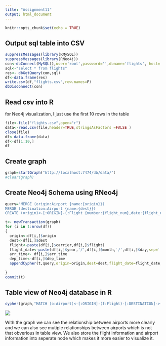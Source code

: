 ---
title: "Assignment11"
output: html_document
---

```{r setup, include=FALSE}
knitr::opts_chunk$set(echo = TRUE)
```



## Output sql table into CSV
```{r,warning=FALSE}
suppressMessages(library(RMySQL))
suppressMessages(library(RNeo4j))
con<-dbConnect(MySQL(),user='root',password='',dbname='flights', host='localhost')
sql<-"select * from flights"
res<- dbGetQuery(con,sql)
df<-data.frame(res)
write.csv(df,"flights.csv",row.names=F)
dbDisconnect(con)
```

## Read csv into R

for Neo4j visualization, I just use the first 10 rows in the table 
```{R}
file<-file("flights.csv",open="r")
data<-read.csv(file,header=TRUE,stringsAsFactors =FALSE )
close(file)
df<-data.frame(data)
df<-df[1:10,]
df

```
## Create graph
```{r}
graph=startGraph("http://localhost:7474/db/data/")
#clear(graph)
```

## Create Neo4j Schema using RNeo4j
```{r}
query="MERGE (origin:Airport {name:{origin}})
MERGE (destination:Airport {name:{dest}})
CREATE (origin)<-[:ORIGIN]-(:Flight {number:{flight_num},date:{flight_date},arrival:{arr_time},depart:{dep_time}})-[:DESTINATION]->(destination)"

t<- newTransaction(graph)
for (i in 1:nrow(df))
{
  origin<-df[i,]$origin
  dest<-df[i,]$dest
  flight<-paste(df[i,]$carrier,df[i,]$flight)
  flight_date<-paste(df[i,]$year,'/',df[i,]$month,'/',df[i,]$day,sep='')
  arr_time<- df[i,]$arr_time
  dep_time<-df[i,]$dep_time
  appendCypher(t,query,origin=origin,dest=dest,flight_date=flight_date,arr_time=arr_time,dep_time=dep_time,flight_num=flight)
  
}
commit(t)
```

## Table view of Neo4j database in R
```{r}
cypher(graph,"MATCH (o:Airport)<-[:ORIGIN]-(f:Flight)-[:DESTINATION]->(d:Airport) RETURN o.name,f.number,f.date,f.arrival,f.depart,d.name")
```

![](neo.png)

With the graph we can see the relationship between airports more clearly and we can also see mutiple relationships between airports which is not that obverious in table view. We also store the flight information and airport information into seperate node which makes it more easier to visualize it.

